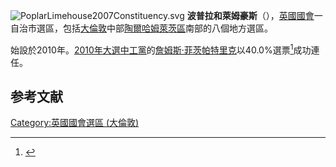 {{NoteTA
|1=zh-hk:灰岩樓;zh-hant:萊姆豪斯;zh-hans:石灰屋;
}}
[[File:PoplarLimehouse2007Constituency.svg|right]]
'''波普拉和萊姆豪斯'''（{{lang-en|Poplar and Limehouse}}），[[英國|英國]][[英國國會|國會]]一自治市選區，包括[[大倫敦|大倫敦]]中部[[陶爾哈姆萊茨區|陶爾哈姆萊茨區]]南部的八個地方選區。

始設於2010年。[[2010年英國大選|2010年大選中]][[工黨_(英國)|工黨]]的[[詹姆斯·菲茨帕特里克|詹姆斯·菲茨帕特里克]]以40.0%選票<ref name="">{{cite news
|publisher=[[英國廣播公司|英國廣播公司]]
|date=2010年5月7日
|title=Election 2010/Constituency/Poplar & Limehouse
|url=http://news.bbc.co.uk/1/shared/election2010/results/constituency/d56.stm
|accessdate=2010年10月15日
|archive-date=2019年1月16日
|archive-url=https://web.archive.org/web/20190116025841/http://news.bbc.co.uk/1/shared/election2010/results/constituency/d56.stm
|dead-url=no
}}</ref>成功連任。
==参考文献==
{{reflist}}

{{DEFAULTSORT:Poplar and Limehouse (UK Parliament constituency)}}
{{英國國會選區 (倫敦)}}
[[Category:英國國會選區_(大倫敦)|Category:英國國會選區 (大倫敦)]]